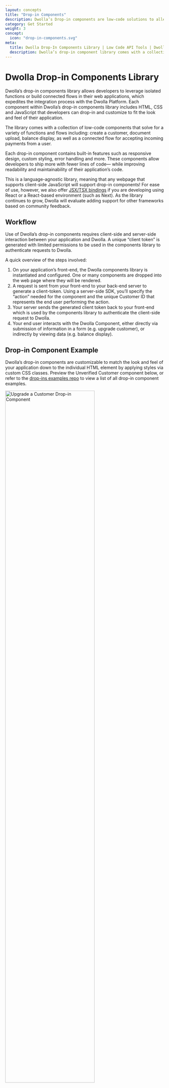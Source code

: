 ```yaml
---
layout: concepts
title: "Drop-in Components"
description: Dwolla’s Drop-in components are low-code solutions to alleviate the technical overhead of a payments integration to rapidly implement key functionality into an application.
category: Get Started
weight: 3
concept:
  icon: "drop-in-components.svg"
meta:
  title: Dwolla Drop-In Components Library | Low Code API Tools | Dwolla API
  description: Dwolla’s drop-in component library comes with a collection of low-code components that solve for a variety of functions. Get started now!
---
```



# Dwolla Drop-in Components Library

Dwolla’s drop-in components library allows developers to leverage isolated functions or build connected flows in their web applications, which expedites the integration process with the Dwolla Platform. Each component within Dwolla’s drop-in components library includes HTML, CSS and JavaScript that developers can drop-in and customize to fit the look and feel of their application.

The library comes with a collection of low-code components that solve for a variety of functions and flows including: create a customer, document upload, balance display, as well as a connected flow for accepting incoming payments from a user.

Each drop-in component contains built-in features such as responsive design, custom styling, error handling and more. These components allow developers to ship more with fewer lines of code— while improving readability and maintainability of their application’s code.

This is a language-agnostic library, meaning that any webpage that supports client-side JavaScript will support drop-in components! For ease of use, however, we also offer [JSX/TSX bindings](https://github.com/Dwolla/react-drop-ins) if you are developing using React or a React-based environment (such as Next). As the library continues to grow, Dwolla will evaluate adding support for other frameworks based on community feedback.

## Workflow

Use of Dwolla’s drop-in components requires client-side and server-side interaction between your application and Dwolla. A unique “client token” is generated with limited permissions to be used in the components library to authenticate requests to Dwolla.

A quick overview of the steps involved:

1. On your application’s front-end, the Dwolla components library is instantiated and configured. One or many components are dropped into the web page where they will be rendered.
2. A request is sent from your front-end to your back-end server to generate a client-token. Using a server-side SDK, you’ll specify the “action” needed for the component and the unique Customer ID that represents the end user performing the action.
3. Your server sends the generated client token back to your front-end which is used by the components library to authenticate the client-side request to Dwolla.
4. Your end user interacts with the Dwolla Component, either directly via submission of information in a form (e.g. upgrade customer), or indirectly by viewing data (e.g. balance display).

## Drop-in Component Example

Dwolla’s drop-in components are customizable to match the look and feel of your application down to the individual HTML element by applying styles via custom CSS classes. Preview the Unverified Customer component below, or refer to the [drop-ins examples repo](https://github.com/Dwolla/drop-ins-examples) to view a list of all drop-in component examples.

<Image
  src={customerUpgradeDropIn}
  alt="Upgrade a Customer Drop-in Component"
  width="75%"
  height="75%"
/>

## Supported Components

Dwolla's UI components library contains a variety of supported components that represent isolated functions or connected flows. Each component requires a unique “client-token” and Customer ID for the end user that is performing the action in your web application. This section outlines the complete list of supported components which includes: the component name, css classes for customization, and the required client-token action.

<InlineCTA
  icon={guideIcon}
  text="For more information on integrating drop-in components, reference our Guide which walks through how to use drop-in components in full detail."
  href="/guides/drop-ins/"
/>

### Create a Receive Only User

The `dwolla-customer-create` component is used to display a form to collect the required information needed to create a Receive Only user with `type = "receive-only"`. Receive Only users are restricted to a payouts only funds flow. To learn more about this customer type, [visit our docs](/concepts/customer-types) on concepts.

Added version: `v2.0.0`

[Create client-token](https://developers.dwolla.com/api-reference/drop-in-components/create-client-token) action: `customer.create`

##### Example Configuration and Usage

```html
<head>
  <script src="//cdn.dwolla.com/v2.2.2/dwolla-web.js"></script>
  <link rel="stylesheet" href="/styles/create-custom.css" />
  <script>
    dwolla.configure({
      environment: "sandbox",
      styles: "/styles/create-custom.css",
      success: (res) => Promise.resolve(),
      error: (err) => Promise.resolve(),
      tokenUrl: "/tokenUrl",
    });
  </script>
</head>

<body>
  <div class="container">
    <dwolla-customer-create type="receive-only"></dwolla-customer-create>
  </div>
</body>
```

##### Fields available for pre-filling existing information

- `firstName`
- `lastName`
- `email`
- `businessName`
- `ipAddress`
- `correlationId`

View all required vs. optional parameters in our [API Reference](/api-reference/customers/create#receive-only-user---request-parameters).

##### CSS Classes for Create a Receive Only User

```css
/* Available css classes for customization*/
dwolla-customer-create,
dwolla-input-container,
dwolla-customer-input,
dwolla-customer-firstName,
dwolla-customer-lastName,
dwolla-customer-email,
dwolla-customer-tos,
dwolla-customer-checkbox,
dwolla-customer-text,
dwolla-submit,
dwolla-customer-submit,
dwolla-success,
dwolla-success-message,
dwolla-error,
dwolla-error-message
```

##### Example Create a Receive Only User UI

<Image
  src={createRoUserDropIn}
  alt="Create a Receive Only User Drop-in Component"
  width="75%"
  height="75%"
/>

### Create an Unverified Customer

The `dwolla-customer-create` component is used to display a form to collect the required information needed to create an Unverified Customer. An Unverified Customer is a customer type that requires a minimal amount of information in order to be created. This information includes: First Name, Last Name, Email, Optionally: Business Name for Businesses. To allow users to enter a Business Name, include the optional attribute `isBusiness` in the drop-in component. To find out more about the abilities and limitations of this customer type, [visit our docs](/concepts/customer-types#unverified-customer) on concepts.

Added version: `v2.0.0`

[Create client-token](https://developers.dwolla.com/api-reference/drop-in-components/create-client-token) action: `customer.create`

##### Example Configuration and Usage

```html
<head>
  <script src="//cdn.dwolla.com/v2.2.2/dwolla-web.js"></script>
  <link rel="stylesheet" href="/styles/create-custom.css" />
  <script>
    dwolla.configure({
      environment: "sandbox",
      styles: "/styles/create-custom.css",
      success: (res) => Promise.resolve(),
      error: (err) => Promise.resolve(),
      tokenUrl: "/tokenUrl",
    });
  </script>
</head>

<body>
  <div class="container">
    <dwolla-customer-create
      terms="www.yourterms.com"
      privacy="www.yourprivacy.com"
    >
    </dwolla-customer-create>
    <!-- Example using `isBusiness` attribute -->
    <!--
      <dwolla-customer-create
        terms="www.yourterms.com"
        privacy="www.yourprivacy.com"
        isBusiness
      >
      </dwolla-customer-create>
    -->
  </div>
</body>
```

##### Optional attributes

- `isBusiness` - Prompts the user to enter a business name

##### Fields available for pre-filling existing information

- `firstName`
- `lastName`
- `email`
- `businessName`
- `ipAddress`
- `correlationId`
- `terms`
- `privacy`

View all required vs. optional parameters in our [API Reference](/api-reference/customers/create#unverified-customer---request-parameters).

##### CSS Classes for Create an Unverified Customer

```css
/* Available css classes for customization*/
dwolla-customer-create,
dwolla-input-container,
dwolla-customer-input,
dwolla-customer-firstName,
dwolla-customer-lastName,
dwolla-customer-email,
dwolla-customer-tos,
dwolla-customer-checkbox,
dwolla-customer-text,
dwolla-submit,
dwolla-customer-submit,
dwolla-success,
dwolla-success-message,
dwolla-error,
dwolla-error-message
```

##### Example Create an Unverified Customer UI

<Image
  src={createCustomerDropIn}
  alt="Create a Customer Drop-in Component"
  width="75%"
  height="75%"
/>

##### Example Unverified Customer with Business Name

<Image
  src={createCustomerIsbusinessDropIn}
  alt="Create an Unverified Business Customer Drop-in Component"
  width="75%"
  height="75%"
/>

### Upgrade an Unverified Customer

The `dwolla-customer-update` component is used to upgrade an Unverified Customer into a Personal Verified Customer. Upgrading an Unverified Customer to a Verified Customer will give them the ability to increase their transaction limits. For more information on the difference between an Unverified and Verified Customer, [visit our docs](/concepts/customer-types) on concepts.

Added version: `v2.0.0`

[Create client-token](https://developers.dwolla.com/api-reference/drop-in-components/create-client-token) action: `customer.update`

##### Example Configuration and Usage

```html
<head>
  <script src="//cdn.dwolla.com/v2.2.2/dwolla-web.js"></script>
  <link rel="stylesheet" href="/styles/upgrade-custom.css" />
  <script>
    dwolla.configure({
      environment: "sandbox",
      styles: "/styles/upgrade-custom.css",
      success: (res) => Promise.resolve(),
      error: (err) => Promise.resolve(),
      tokenUrl: "/tokenUrl",
    });
  </script>
</head>

<body>
  <div class="container">
    <dwolla-customer-update
      customerId="{{ customerId }}"
      terms="www.yourterms.com"
      privacy="www.yourprivacy.com"
    >
    </dwolla-customer-update>
  </div>
</body>
```

##### Fields available for pre-filling existing information

- `customerId`
- `firstName`
- `lastName`
- `email`
- `ipAddress`
- `correlationId`
- `terms`
- `privacy`

View all required vs. optional parameters in our [API Reference](/api-reference/customers/update#upgrade-an-unverified-customer-to-verified-customer).

##### CSS Classes for Upgrade an Unverified Customer

```css
/* Available css classes for customization*/
dwolla-customer-update,
dwolla-input-container,
dwolla-customer-input,
dwolla-customer-firstName,
dwolla-customer-lastName,
dwolla-customer-email,
dwolla-customer-address1,
dwolla-customer-address2,
dwolla-customer-city,
dwolla-customer-state,
dwolla-customer-postal,
dwolla-customer-dob,
dwolla-customer-ssn,
dwolla-customer-tos,
dwolla-customer-checkbox,
dwolla-customer-text,
dwolla-submit,
dwolla-customer-submit,
dwolla-success,
dwolla-success-message,
dwolla-error,
dwolla-error-message
```

##### Example Upgrade an Unverified Customer UI

<Image
  src={customerUpgradeDropIn}
  alt="Upgrade an Unverified Customer Drop-in Component"
  width="75%"
  height="75%"
/>

### Create a Personal Verified Customer

The `dwolla-personal-vcr` component is used to display a form to collect the required information needed to create a Personal Verified Customer. Personal Verified Customers can both send and receive funds, as well as hold a Dwolla balance. A customer can be onboarded with these capabilities as a Personal Verified Customer without needing to start out as an Unverified Customer who can then upgrade. To learn more about the different customer types, [visit our docs](/concepts/customer-types) on concepts.

Added version: `v2.0.0`

[Create client-token](https://developers.dwolla.com/api-reference/drop-in-components/create-client-token) action: `customer.create`

##### Example Configuration and Usage

```html
<head>
  <script src="//cdn.dwolla.com/v2.2.2/dwolla-web.js"></script>
  <link rel="stylesheet" href="/styles/create-custom.css" />
  <script>
    dwolla.configure({
      environment: "sandbox",
      styles: "/styles/create-custom.css",
      success: (res) => Promise.resolve(),
      error: (err) => Promise.resolve(),
      tokenUrl: "/tokenUrl",
    });
  </script>
</head>

<body>
  <div class="container">
    <dwolla-personal-vcr
      terms="www.yourterms.com"
      privacy="www.yourprivacy.com"
    >
    </dwolla-personal-vcr>
  </div>
</body>
```

##### Fields available for pre-filling existing information

- `firstName`
- `lastName`
- `email`
- `ipAddress`
- `correlationId`
- `terms`
- `privacy`

View all required vs. optional parameters in our [API Reference](/api-reference/customers/create#verified-personal-customer---request-parameters).

##### CSS Classes for Create a Personal Verified Customer

```css
/* Available css classes for customization*/
dwolla-input-container,
dwolla-customer-input,
dwolla-customer-firstName,
dwolla-customer-lastName,
dwolla-customer-email,
dwolla-customer-address1,
dwolla-customer-address2,
dwolla-customer-city,
dwolla-customer-state,
dwolla-customer-postal,
dwolla-customer-dob,
dwolla-customer-ssn,
dwolla-customer-tos,
dwolla-customer-checkbox,
dwolla-customer-text,
dwolla-submit,
dwolla-vcr-submit,
dwolla-success,
dwolla-success-message,
dwolla-error,
dwolla-error-message,
dwolla-info,
dwolla-info-message
```

##### Example Create a Personal Verified Customer UI

<Image
  src={createPVCDropIn}
  alt="Create a Personal Verified Customer Drop-in Component"
  width="75%"
  height="75%"
/>

### Create a Business Verified Customer

The `dwolla-business-vcr` component is used to display a form to collect the required information needed to create a Business Verified Customer. Business Verified Customers can both send and receive funds, hold a Dwolla Balance, and have a transfer limit of `$10,000` per transfer. To learn more about the different customer types, [visit our docs](/concepts/customer-types) on concepts.

Added version: `v2.1.0`

[Create client-token](https://developers.dwolla.com/api-reference/drop-in-components/create-client-token) action: `customer.create`

##### Example Configuration and Usage

```html
<head>
  <script src="//cdn.dwolla.com/v2.2.2/dwolla-web.js"></script>
  <link rel="stylesheet" href="/styles/create-custom.css" />
  <script>
    dwolla.configure({
      environment: "sandbox",
      styles: "/styles/create-custom.css",
      success: (res) => Promise.resolve(),
      error: (err) => Promise.resolve(),
      tokenUrl: "/tokenUrl",
    });
  </script>
</head>

<body>
  <div class="container">
    <dwolla-business-vcr
      terms="www.yourterms.com"
      privacy="www.yourprivacy.com"
    >
    </dwolla-business-vcr>
  </div>
</body>
```

##### Fields available for pre-filling existing information

- `firstName`
- `lastName`
- `email`
- `ipAddress`
- `correlationId`
- `terms`
- `privacy`
- `hideDBAField` (use this to hide 'Doing Business As' field from the form)

View all required vs. optional parameters in our [API Reference](/api-reference/customers/create#verified-business-customer-sole-proprietorship-only---request-parameters).

##### CSS Classes for Create a Business Verified Customer

```css
/* Available css classes for customization*/
dwolla-input-container,
dwolla-customer-input,
dwolla-half-button,
dwolla-half-button-secondary,
dwolla-customer-firstName,
dwolla-customer-lastName,
dwolla-customer-email,
dwolla-customer-address1,
dwolla-customer-address2,
dwolla-customer-city,
dwolla-customer-state,
dwolla-customer-country,
dwolla-customer-postal,
dwolla-customer-dob,
dwolla-customer-ssn,
dwolla-customer-tos,
dwolla-customer-checkbox,
dwolla-customer-text,
dwolla-submit,
dwolla-vcr-submit,
dwolla-success,
dwolla-success-message,
dwolla-error,
dwolla-error-message,
dwolla-info,
dwolla-info-message,
dwolla-document-type,
dwolla-document-type-select,
dwolla-document-type-select-label,
dwolla-document-choose,
dwolla-document-chooser,
dwolla-document-chooser-label,
dwolla-file-name,
dwolla-document-name-display,
dwolla-document-name-span,
dwolla-document-description,
dwolla-document-label,
dwolla-document-submit
dwolla-customer-businessIndustry,
dwolla-customer-businessClassification,
dwolla-customer-businessType,
tooltip,
tooltip.tooltiptext,
tooltip-shift,

```

##### Example Create a Business Verified Customer UI

<Image
  src={createBVCDropIn}
  alt="Create a Business Verified Customer Drop-in Component"
  width="75%"
  height="75%"
/>

### Create Beneficial Owners

The `dwolla-beneficial-owners` component is used to display a form to collect the required information needed to [add Beneficial Owners](/guides/business-verified-customer/add-beneficial-owners#step-3-adding-beneficial-owners) after the creation of a Business Verified Customer. This component can be paired with the `dwolla-business-vcr` component or be used in isolation. Business Verified Customers can both send and receive funds, hold a Dwolla Balance, and have a transfer limit of `$10,000` per transfer. To learn more about the different customer types, [visit our docs](/concepts/customer-types) on concepts.

Added version: `v2.1.3`

[Create client-token](https://developers.dwolla.com/api-reference/drop-in-components/create-client-token) possible actions: `beneficialowners.create`, `beneficialownership.read`, `customer.read`, `beneficialownership.certify`, `beneficialowners.update`, `beneficialowner.documents.create`, `beneficialowner.delete`

##### Example Configuration and Usage

```html
<head>
  <script src="//cdn.dwolla.com/v2.2.2/dwolla-web.js"></script>
  <link rel="stylesheet" href="/styles/create-custom.css" />
  <script>
    dwolla.configure({
      environment: "sandbox",
      styles: "/styles/create-custom.css",
      success: (res) => Promise.resolve(),
      error: (err) => Promise.resolve(),
      tokenUrl: "/tokenUrl",
    });
  </script>
</head>

<body>
  <div class="container">
    <dwolla-beneficial-owners customerId="{{ customerId }}">
    </dwolla-beneficial-owners>
  </div>
</body>
```

##### Fields available for pre-filling existing information

- `customerId`

View all required vs. optional parameters in our [API Reference](/api-reference/beneficial-owners/create#request-parameters).

##### CSS Classes for Beneficial Owners

```css
/* Available css classes for customization*/
dwolla-bo-submit,
dwolla-document-submit,
dwolla-customer-state,
dwolla-customer-input,
dwolla-customer-country,
dwolla-width-1,
dwolla-width-2,
dwolla-width-3,
dwolla-document-label,
dwolla-document-type,
dwolla-document-name,
dwolla-document-name-display,
dwolla-document-submit,
dwolla-document-choose,
dwolla-document-chooser,
dwolla-document-description,
dwolla-span-container,
dwolla-file-name,
dwolla-half-button,
dwolla-half-button-secondary,
dwolla-owner-name,
dwolla-owner-delete,
dwolla-owner-header,
dwolla-owners-summary-container,
dwolla-owners-empty,
dwolla-add-owners-button,
dwolla-owner,
dwolla-owner-status,
dwolla-owner-status-verified,
dwolla-owner-status-incomplete,
dwolla-owner-status-document,
dwolla-button-label-container-nb,
dwolla-button-label-container,
dwolla-link,
dwolla-customer-tos,
dwolla-customer-checkbox,
dwolla-customer-text,
dwolla-text-container,
dwolla-input-container,
dwolla-loading
```

##### Example Add Beneficial Owners UI

<Image
  src={addBODropIn}
  alt="Add Beneficial Owners Drop-in Component"
  width="75%"
  height="75%"
/>

### Document Upload

The `dwolla-document-upload` component can be used if a Verified Customer or a Beneficial Owner has a `document` status and needs to upload an identifying document to complete verification of their account. A government-issued document might be required to verify an individual or business's identity.

Added version: `v2.0.0`

[Create client-token](https://developers.dwolla.com/api-reference/drop-in-components/create-client-token) action: `customer.documents.create` or `beneficialowner.documents.create`

##### Example Configuration and Usage

```html
<head>
  <script src="//cdn.dwolla.com/v2.2.2/dwolla-web.js"></script>
  <link rel="stylesheet" href="/styles/document-custom.css" />
  <script>
    dwolla.configure({
      environment: "sandbox",
      styles: "/styles/document-custom.css",
      success: (res) => Promise.resolve(),
      error: (err) => Promise.resolve(),
      tokenUrl: "/tokenUrl",
    });
  </script>
</head>

<body>
  <div class="container">
    <dwolla-document-upload customerId="{{ customerId }}">
    </dwolla-document-upload>
  </div>
</body>
```

##### Fields available for pre-filling existing information

- `customerId`

View all required vs. optional parameters in our [API Reference](/api-reference/documents/create-document-for-customer#request-parameters).

##### CSS Classes for Document Upload

```css
/* Available css classes for customization*/
dwolla-document-type,
dwolla-document-type-select,
dwolla-document-type-select-label,
dwolla-document-chooser,
dwolla-document-chooser-label,
dwolla-document-name,
dwolla-document-name-span,
dwolla-document-submit
```

##### Example Document Upload UI

<Image
  src={documentUploadDropIn}
  alt="Document Upload Drop-in Component"
  width="75%"
  height="75%"
/>

### Create a Funding Source

The `dwolla-funding-source-create` component is used to display a form to collect the required information needed to create a [bank funding source](/api-reference/funding-sources). Currently, this component only allows creating a funding source that is attached to a [customer](/api-reference/customers) record. Optionally, this component can automatically [initiate micro-deposits](/api-reference/funding-sources/initiate-micro-deposits) when the funding source is created, if specified via the `initiateMicroDeposits` attribute.

<AlertBar variation="warning">
  This component currently does not support{" "}
  <a href="/api-reference/transfers/create-an-on-demand-transfer-authorization">
    on-demand authorization
  </a>{" "}
  when creating a funding source. Instead, if you wish to make use of this
  feature, the interaction between the API and the customer must happen outside
  of the drop-ins component library at this time.
</AlertBar>

Added version: `v2.2.0`

[Create client-token](/api-reference/drop-in-components/create-client-token) action(s): `customer.fundingsources.create` and, if `initiateMicroDeposits` is set to true, `customer.microdeposits.create`.

#### Example Configuration and Usage

```html
<head>
  <script src="//cdn.dwolla.com/v2.2.2/dwolla-web.js"></script>
  <link rel="stylesheet" href="/styles/create-funding-sources-custom.css" />
  <script>
    dwolla.configure({
      environment: "sandbox",
      styles: "/styles/create-funding-sources-custom.css",
      success: (res) => Promise.resolve(),
      error: (err) => Promise.resolve(),
      tokenUrl: "/tokenUrl",
    });
  </script>
</head>

<body>
  <div class="container">
    <!-- Example without automatic micro-deposit initiation -->
    <dwolla-funding-source-create customerId="{{ customerId }}">
    </dwolla-funding-source-create>

    <!-- Example with automatic micro-deposit initiation -->
    <dwolla-funding-source-create
      customerId="{{ customerId }}"
      initiateMicroDeposits
    >
    </dwolla-funding-source-create>
  </div>
</body>
```

##### Fields available for pre-filling existing information

- `customerId` — The ID of the customer this funding source will attach to

##### Optional Attributes

- `initiateMicroDeposits` — If present, micro deposits will be automatically initiated _if the funding source is created successfully_

View all required vs. optional parameters in our [API Reference](/api-reference/funding-sources/create-funding-source-for-customer).

##### CSS Selectors for Create Funding Source

<!-- prettier-ignore -->
```css
/* Input Form */
.dwolla-input-container,
.dwolla-funding-source-input,
.dwolla-funding-source-name,
.dwolla-funding-source-type,
.dwolla-funding-source-routingNumber,
.dwolla-funding-source-accountNumber,
.dwolla-funding-source-submit

/* Error Messaging */
#dwolla-error,
#dwolla-error-message

/* Success Messaging */
#dwolla-success,
#dwolla-success-message
```

##### Example Create Funding Source UI

<Image
  src={createFundingSourceDropIn}
  alt="Create Funding Source Drop-In Component"
  width="75%"
  height="75%"
/>

### Verify Micro Deposits

The `dwolla-micro-deposits-verify` component can be used to display a form to collect the micro-deposit amounts needed to verify a Customer's [bank funding source](/api-reference/funding-sources). It requires the `customerId` and `fundingSourceId` to be passed in as attributes. We recommend presenting this component to the Customer once micro-deposits have successfully posted into their bank funding source. Check out our guide on [verifying a bank with micro-deposits](/guides/micro-deposit-verification) for more information.

Added version: `v2.2.0`

[Create client-token](/api-reference/drop-in-components/create-client-token) action(s): `customer.fundingsources.read` and `customer.microdeposits.verify`.

#### Example Configuration and Usage

```html
<head>
  <script src="//cdn.dwolla.com/v2.2.2/dwolla-web.js"></script>
  <link rel="stylesheet" href="/styles/verify-micro-deposits.css" />
  <script>
    dwolla.configure({
      environment: "sandbox",
      styles: "/styles/verify-micro-deposits-custom.css",
      success: (res) => Promise.resolve(),
      error: (err) => Promise.resolve(),
      tokenUrl: "/tokenUrl",
    });
  </script>
</head>
<body>
  <div class="container">
    <dwolla-micro-deposits-verify
      customerId="{{ customerId }}"
      fundingSourceId="{{fundingSourceId}}"
    >
    </dwolla-micro-deposits-verify>
  </div>
</body>
```

##### Fields available for pre-filling existing information

- `customerId` — The ID of the customer the funding source belongs to
- `fundingSourceId` — The ID of the funding source to which micro deposits were initiated

##### CSS Classes for Verify Micro Deposits

<!-- prettier-ignore -->
```css
/* Available CSS Classes for Customization */
dwolla-input-container,
dwolla-micro-deposits-input,
dwolla-micro-deposits-amount-one,
dwolla-micro-deposits-amount-two,
dwolla-micro-deposits-submit,
dwolla-loading,

/* Success Messaging */
dwolla-success,
dwolla-success-message,

/* Error Messaging */
dwolla-error,
dwolla-error-message,

/* Info Messaging */
dwolla-info,
dwolla-info-message
```

##### Example Create Funding Source UI

<Image
  src={verifyMicroDepositsDropIn}
  alt="Verify Micro Deposits Drop-In Component"
  width="75%"
  height="75%"
/>

### Display a Verified Customer's Balance

The `dwolla-balance-display` component can be used for any customer who already has a Dwolla balance that needs to be displayed. This can be a Personal Verified Customer or a Business Verified Customer.

Added version: `v2.0.0`

[Create client-token](https://developers.dwolla.com/api-reference/drop-in-components/create-client-token) action: `customer.fundingsources.read`

##### Example Configuration and Usage

```html
<head>
  <script src="//cdn.dwolla.com/v2.2.2/dwolla-web.js"></script>
  <link rel="stylesheet" href="/styles/document-custom.css" />
  <script>
    dwolla.configure({
      environment: "sandbox",
      styles: "/styles/document-custom.css",
      success: (res) => Promise.resolve(),
      error: (err) => Promise.resolve(),
      tokenUrl: "/tokenUrl",
    });
  </script>
</head>

<body>
  <div class="container">
    <dwolla-balance-display customerId="{{ customerId }}">
    </dwolla-balance-display>

    <!-- Example hiding balance if $0.00 -->
    <!--
      <dwolla-balance-display
        customerId="{{ customerId }}"
        hideZeroBalance
      >
      </dwolla-balance-display>
    -->
  </div>
</body>
```

##### Fields available for pre-filling existing information

- `customerId` — The ID of the customer whose balance will be shown

##### Optional Attributes

- `hideZeroBalance` — If present, the customer's balance will not be shown if it is equal to $0.00

##### CSS Classes for Balance Display

```css
/* Available css classes for customization*/
dwolla-balance,
dwolla-balance-display,
dwolla-error
```

##### Example Balance Display UI

<Image
  src={balanceDisplayDropIn}
  alt="Blance Display Drop-in Component"
  width="75%"
  height="75%"
/>

### Pay-In

The `Pay-In` component can be used when transferring from a Customer's verified funding source into your own Dwolla Client funding source.

In order to utilize this component, you will first need to have a Customer with a verified funding source. This customer can be of type Unverified, Personal or Business Verified Customer.

In order to add a funding source and verify it, you can:

- [Add a bank](https://developers.dwolla.com/guides/dwolla-js/add-a-bank-account#add-a-bank-using-dwollajs) with an account and routing number, and afterward verify it with [microdeposits](https://developers.dwolla.com/guides/micro-deposit-verification#verify-a-bank-account-with-micro-deposits)
- Add and verify a bank with [Dwolla + Plaid integration](https://developers.dwolla.com/guides/plaid#plaid-integration)

Added version: `v2.0.0`

[Create client-token](https://developers.dwolla.com/api-reference/drop-in-components/create-client-token) action: `customer.transfers.send`

##### Example Configuration and Usage

```html
<head>
  <script src="//cdn.dwolla.com/v2.2.2/dwolla-web.js"></script>
  <link rel="stylesheet" href="/styles/document-custom.css" />
  <script>
    dwolla.configure({
      environment: "sandbox",
      styles: "/styles/document-custom.css",
      success: (res) => Promise.resolve(),
      error: (err) => Promise.resolve(),
      tokenUrl: "/tokenUrl",
    });
  </script>
</head>

<body>
  <div class="container">
    <dwolla-payin
      customerId="{{ customerId }}"
      blob="{{ blob }}"
      token="{{ token }}"
    ></dwolla-payin>
  </div>
</body>
```

##### Fields available for pre-filling existing information

- `customerId`
- `amount`
- `blob`
- `token`

##### CSS Classes for Pay-In

```css
/* Available css classes for customization*/
dwolla-payin,
dwolla-payin-submit,
dwolla-amount,
dwolla-amount-label,
dwolla-amount-display
wolla-funding-sources-label,
dwolla-funding-sources,
dwolla-payin-title
```

##### Example Pay-In UI

<Image
  src={payInDropIn}
  alt="Pay In Drop-in Component"
  width="75%"
  height="75%"
/>

## Next steps

Leveraging Dwolla’s UI Components library is a great way to expedite your integration with the Dwolla Platform by limiting the amount of custom code that you would be required to write.

Get started building with drop-in components by checking out the [getting started guide](/guides/drop-ins) and the [API Reference documentation](https://developers.dwolla.com/api-reference/drop-in-components).

## Changelog

### `v2.2.2` (Latest)

The latest version of **dwolla-web.js** is `2.2.2`. If you are currently using `v2`, we recommend [upgrading](https://developers.dwolla.com/docs/drop-in-components/drop-ins/setup-and-configuration#include-dwolla-webjs) to `2.2.2`.

- Updated user hints and prompts for documentation upload screens to be correct and consistent throughout the following drop-in components:
  - `<dwolla-account-opening>`
  - `<dwolla-beneficial-owners>`
  - `<dwolla-business-vcr>`
  - `<dwolla-document-upload>`
  - `<dwolla-personal-vcr>`

### `v2.2.1`

- Renamed `Name` field to `Account Nickname` in `<dwolla-funding-source-create>` drop-in for clarity.

### `v2.2.0`

- Added `<dwolla-funding-source-create>` drop-in component.
- Added `<dwolla-micro-deposits-verify>` drop-in component.
- Updated `dwolla.configure` `token` callback function to receive `{ _links, action, links }`, rather than just `{ action, links }`. This will allow immediate pass-through without modification to the Dwolla API while maintaining backwards compatibility for existing implementations.
- Made `postalCode` optional in `<dwolla-business-vcr>` drop-in for Business Verified Customers with non-US controllers.

### `v2.1.9`

- Fixed `Submit` button double-click issue on customer creation drop-ins.
- Improve SSN field validation.
- Added optional `hideZeroBalance` attribute to `<dwolla-balance-display>` drop-in.
- Added new Account Opening drop-in `<dwolla-account-opening>`.

### `v2.1.8`

- Added optional `correlationId` field to `<dwolla-customer-create>`, `<dwolla-business-vcr>` and `<dwolla-personal-vcr>` drop-ins.
- Added optional `businessName` field to `<dwolla-customer-create>` drop-in.
- Added optional `hideDBAField` attribute to `<dwolla-business-vcr>` drop-in.
- Made `EIN` optional in the `<dwolla-business-vcr>` drop-in for Business Verified Customers of type Sole Proprietorship.
- All components are now flow-type components requiring multiple calls to the `client-tokens` endpoint for granularly scoped actions.
- Implemented hard-versioning of dwolla-web.js; to use the latest version, you will need to import the exact version rather than just the major version using the CDN script.

### `v2.1.6`

- Changed `success` callback response structure. In previous versions, upon successful creation of a resource, the `location` of the newly created resource is returned. In v2.1.6 and onwards, the success JSON response will contain a top-level `resource` and a `response` object with the location to the newly created resource.

```raw
# Used to be:
{
   "location":"https://api-sandbox.dwolla.com/customers/c81cf726-77ff-4a2a-bfde-1fb1fb90cefd"
}



# Changed to:
{
   "resource":"customers",
   "response":{
      "location":"https://api-sandbox.dwolla.com/customers/c81cf726-77ff-4a2a-bfde-1fb1fb90cefd"
   }
}
```
